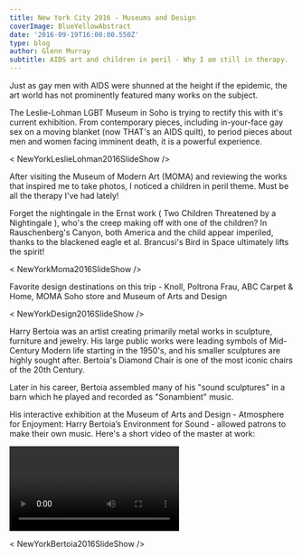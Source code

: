 ---
title: New York City 2016 - Museums and Design
coverImage: BlueYellowAbstract
date: '2016-09-19T16:00:00.550Z'
type: blog
author: Glenn Murray
subtitle: AIDS art and children in peril - Why I am still in therapy.
---

Just as gay men with AIDS were shunned at the height if the epidemic, the art world has not prominently featured many works on the subject.

The Leslie-Lohman LGBT Museum in Soho is trying to rectify this with it's current exhibition. From contemporary pieces, including in-your-face gay sex on a moving blanket (now THAT's an AIDS quilt), to period pieces about men and women facing imminent death, it is a powerful experience.

< NewYorkLeslieLohman2016SlideShow />

After visiting the Museum of Modern Art (MOMA) and reviewing the works that inspired me to take photos, I noticed a children in peril theme. Must be all the therapy I've had lately!

Forget the nightingale in the Ernst work ( Two Children Threatened by a Nightingale ), who's the creep making off with one of the children? In Rauschenberg's Canyon, both America and the child appear imperiled, thanks to the blackened eagle et al.
Brancusi's Bird in Space ultimately lifts the spirit!

< NewYorkMoma2016SlideShow />

Favorite design destinations on this trip - Knoll, Poltrona Frau, ABC Carpet & Home, MOMA Soho store and Museum of Arts and Design 

< NewYorkDesign2016SlideShow />

Harry Bertoia was an artist creating primarily metal works in sculpture, furniture and jewelry.
His large public works were leading symbols of Mid-Century Modern life starting in the 1950's, and his smaller sculptures are highly sought after.
Bertoia's Diamond Chair is one of the most iconic chairs of the 20th Century.

Later in his career, Bertoia assembled many of his "sound sculptures" in a barn which he played and recorded as "Sonambient" music.

His interactive exhibition at the Museum of Arts and Design - Atmosphere for Enjoyment: Harry Bertoia’s Environment for Sound - allowed patrons to make their own music. Here's a short video of the master at work:

 <Video
    videoSrcURL="https://www.youtube.com/embed/zS-YQ0-Rmmk"
    videoTitle="Harry Bertoia Sonambient"
 />

< NewYorkBertoia2016SlideShow />